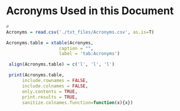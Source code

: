 
<!-- To create this table, run this code in the console and copy the results into Titlepage.tex -->


\pagestyle{empty}

# Acronyms Used in this Document{-}

```r
#
Acronyms = read.csv('./txt_files/Acronyms.csv', as.is=T)

Acronyms.table = xtable(Acronyms,
                    caption = "",
                    label = 'tab:Acronyms')

 align(Acronyms.table) = c('l', 'l', 'l')

 print(Acronyms.table, 
      include.rownames = FALSE,
      include.colnames = FALSE,
      only.contents = TRUE,
      print.results = TRUE,
      sanitize.colnames.function=function(x){x})

```
